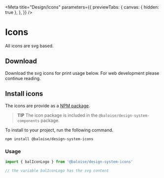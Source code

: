 
<Meta
  title="Design/Icons"
  parameters={{
    previewTabs: {
      canvas: { hidden: true },
    },
  }}
/>

# Icons

All icons are svg based.


<bal-doc-app>
  <bal-doc-icons icons={icons}></bal-doc-icons>
</bal-doc-app>

## Download

Download the svg icons for print usage below. For web development please continue reading.

<bal-doc-app>
  <bal-doc-download subject="icons.zip" subtitle="Our svg icons" link="/assets/download/icons.zip"></bal-doc-download>
</bal-doc-app>

## Install icons

The icons are provide as a [NPM package](https://www.npmjs.com/package/@baloise/design-system-icons).

> **TIP**
> The icon package is included in the `@baloise/design-system-components` package.

To install to your project, run the following command.

```bash
npm install @baloise/design-system-icons
```

### Usage

```typescript
import { balIconLogo } from '@baloise/design-system-icons'

// the variable balIconLogo has the svg content
```

<bal-doc-github link="/stories/design/03-icons.stories.mdx"></bal-doc-github>
